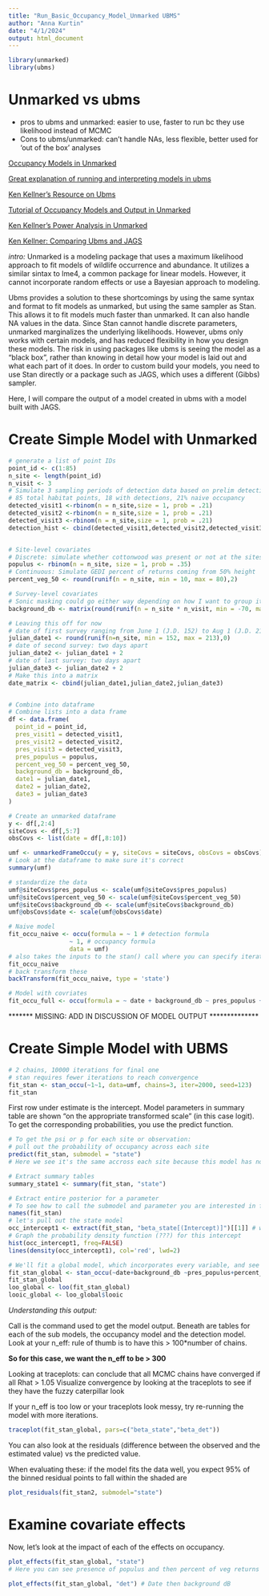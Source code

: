 ```yaml
---
title: "Run_Basic_Occupancy_Model_Unmarked UBMS"
author: "Anna Kurtin"
date: "4/1/2024"
output: html_document
---
```

```r
library(unmarked)
library(ubms)
```
# Unmarked vs ubms
- pros to ubms and unmarked: easier to use, faster to run bc they use likelihood instead of MCMC
- Cons to ubms/unmarked: can't handle NAs, less flexible, better used for 'out of the box' analyses

[Occupancy Models in Unmarked](https://doi90.github.io/lodestar/fitting-occupancy-models-with-unmarked.html)

[Great explanation of running and interpreting models in ubms](https://cran.r-project.org/web/packages/ubms/vignettes/ubms.html)

[Ken Kellner's Resource on Ubms](https://github.com/kenkellner/ubms)

[Tutorial of Occupancy Models and Output in Unmarked](https://doi90.github.io/lodestar/fitting-occupancy-models-with-unmarked.html#model-evaluation)

[Ken Kellner's Power Analysis in Unmarked](https://cran.r-project.org/web/packages/unmarked/vignettes/powerAnalysis.html)

[Ken Kellner: Comparing Ubms and JAGS](https://github.com/kenkellner/ubms/blob/master/vignettes/JAGS-comparison.Rmd)

*intro:*
Unmarked is a modeling package that uses a maximum likelihood approach to fit models of wildlife occurrence and abundance. It utilizes a similar sintax to lme4, a common package for linear models. However, it cannot incorporate random effects or use a Bayesian approach to modeling. 

Ubms provides a solution to these shortcomings by using the same syntax and format to fit models as unmarked, but using the same sampler as Stan. This allows it to fit models much faster than unmarked. It can also handle NA values in the data. Since Stan cannot handle discrete parameters, unmarked marginalizes the underlying likelihoods. However, ubms only works with certain models, and has reduced flexibility in how you design these models. The risk in using packages like ubms is seeing the model as a "black box", rather than knowing in detail how your model is laid out and what each part of it does. In order to custom build your models, you need to use Stan directly or a package such as JAGS, which uses a different (Gibbs) sampler. 

Here, I will compare the output of a model created in ubms with a model built with JAGS. 

# Create Simple Model with Unmarked 

```r
# generate a list of point IDs
point_id <- c(1:85)
n_site <- length(point_id)
n_visit <- 3
# Simulate 3 sampling periods of detection data based on prelim detections from habitat points
# 85 total habitat points, 18 with detections, 21% naive occupancy 
detected_visit1 <-rbinom(n = n_site,size = 1, prob = .21)
detected_visit2 <-rbinom(n = n_site,size = 1, prob = .21)
detected_visit3 <-rbinom(n = n_site,size = 1, prob = .21)
detection_hist <- cbind(detected_visit1,detected_visit2,detected_visit3)


# Site-level covariates
# Discrete: simulate whether cottonwood was present or not at the sites (estimate a 30% probability that cottonwood present)
populus <- rbinom(n = n_site, size = 1, prob = .35)
# Continuous: Simulate GEDI percent of returns coming from 50% height
percent_veg_50 <- round(runif(n = n_site, min = 10, max = 80),2)

# Survey-level covariates
# Sonic masking could go either way depending on how I want to group it but we're just doing survey level for now
background_db <- matrix(round(runif(n = n_site * n_visit, min = -70, max = -17),2), nrow = n_site)

# Leaving this off for now
# date of first survey ranging from June 1 (J.D. 152) to Aug 1 (J.D. 213)
julian_date1 <- round(runif(n=n_site, min = 152, max = 213),0)
# date of second survey: two days apart
julian_date2 <- julian_date1 + 2
# date of last survey: two days apart
julian_date3 <- julian_date2 + 2
# Make this into a matrix
date_matrix <- cbind(julian_date1,julian_date2,julian_date3)


# Combine into dataframe
# Combine lists into a data frame
df <- data.frame(
  point_id = point_id,
  pres_visit1 = detected_visit1,
  pres_visit2 = detected_visit2,
  pres_visit3 = detected_visit3,
  pres_populus = populus,
  percent_veg_50 = percent_veg_50,
  background_db = background_db,
  date1 = julian_date1,
  date2 = julian_date2,
  date3 = julian_date3
)

# Create an unmarked dataframe
y <- df[,2:4]
siteCovs <- df[,5:7]
obsCovs <- list(date = df[,8:10])

umf <- unmarkedFrameOccu(y = y, siteCovs = siteCovs, obsCovs = obsCovs)
# Look at the dataframe to make sure it's correct
summary(umf)

# standardize the data
umf@siteCovs$pres_populus <- scale(umf@siteCovs$pres_populus)
umf@siteCovs$percent_veg_50 <- scale(umf@siteCovs$percent_veg_50)
umf@siteCovs$background_db <- scale(umf@siteCovs$background_db)
umf@obsCovs$date <- scale(umf@obsCovs$date)
```


```r
# Naive model
fit_occu_naive <- occu(formula = ~ 1 # detection formula
                 ~ 1, # occupancy formula
                 data = umf)
# also takes the inputs to the stan() call where you can specify iterations, burnin, initial values, etc. Not sure how to do priors. 
fit_occu_naive
# back transform these
backTransform(fit_occu_naive, type = 'state')
```

```r
# Model with covriates
fit_occu_full <- occu(formula = ~ date + background_db ~ pres_populus + percent_veg_50, data = umf)
```

******* MISSING: ADD IN DISCUSSION OF MODEL OUTPUT **************

# Create Simple Model with UBMS

```r
# 2 chains, 10000 iterations for final one
# stan requires fewer iterations to reach convergence 
fit_stan <- stan_occu(~1~1, data=umf, chains=3, iter=2000, seed=123)
fit_stan
```

First row under estimate is the intercept. Model parameters in summary table are shown "on the appropriate transformed scale" (in this case logit). To get the corresponding probabilities, you use the predict function.

```r
# To get the psi or p for each site or observation:
# pull out the probability of occupancy across each site 
predict(fit_stan, submodel = "state")
# Here we see it's the same accross each site because this model has no covariates on it

# Extract summary tables
summary_state1 <- summary(fit_stan, "state")

# Extract entire posterior for a parameter
# To see how to call the submodel and parameter you are interested in first
names(fit_stan)
# let's pull out the state model
occ_intercept1 <- extract(fit_stan, "beta_state[(Intercept)]")[[1]] # what does the [[1]] do?
# Graph the probability density function (???) for this intercept
hist(occ_intercept1, freq=FALSE)
lines(density(occ_intercept1), col='red', lwd=2)
```

```r
# We'll fit a global model, which incorporates every variable, and see how it performs. 
fit_stan_global <- stan_occu(~date+background_db ~pres_populus+percent_veg_50, data = umf, chains = 3, iter = 2000, seed = 123)
fit_stan_global
loo_global <- loo(fit_stan_global)
looic_global <- loo_global$looic
```

*Understanding this output:*

Call is the command used to get the model output. Beneath are tables for each of the sub models, the occupancy model and the detection model. 
Look at your n_eff: rule of thumb is to have this > 100*number of chains.

**So for this case, we want the n_eff to be > 300**

Looking at traceplots: can conclude that all MCMC chains have converged if all Rhat > 1.05
Visualize convergence by looking at the traceplots to see if they have the fuzzy caterpillar look

If your n_eff is too low or your traceplots look messy, try re-running the model with more iterations.

```r
traceplot(fit_stan_global, pars=c("beta_state","beta_det"))
```

You can also look at the residuals (difference between the observed and the estimated value) vs the predicted value.

When evaluating these: if the model fits the data well, you expect 95% of the binned residual points to fall within the shaded are

```r
plot_residuals(fit_stan2, submodel="state")
```

# Examine covariate effects

Now, let's look at the impact of each of the effects on occupancy. 

```r
plot_effects(fit_stan_global, "state")
# Here you can see presence of populus and then percent of veg returns above 50

plot_effects(fit_stan_global, "det") # Date then background dB
```